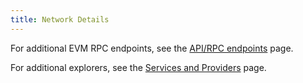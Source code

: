 ```yaml
---
title: Network Details
---
```



<NetworkDetails />

For additional EVM RPC endpoints, see the [API/RPC
endpoints](/reference/network/api) page.

For additional explorers, see the [Services and
Providers](/about/services/) page.
